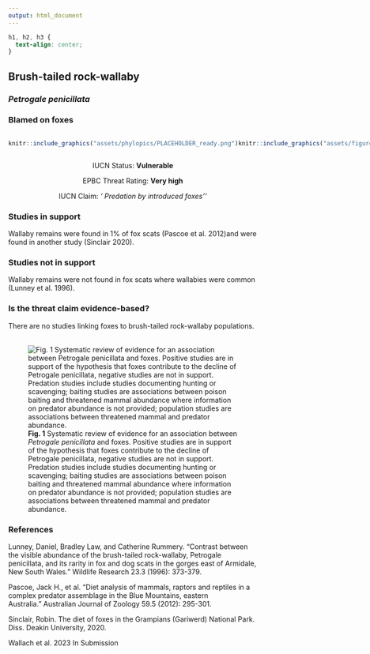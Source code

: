 ```yaml
---
output: html_document
---
```

```css
h1, h2, h3 {
  text-align: center;
}
```

## **Brush-tailed rock-wallaby**
### *Petrogale penicillata*
### Blamed on foxes

:::: {style="display: flex;"}

::: {}
  ```r
  knitr::include_graphics("assets/phylopics/PLACEHOLDER_ready.png")
  ```
:::

::: {}

:::

::: {}
  ```r
  knitr::include_graphics("assets/figures/Map_Fox_Petrogale penicillata.png")
  ```
:::

::::
<center>
IUCN Status: **Vulnerable**

EPBC Threat Rating: **Very high**

IUCN Claim: *' Predation by introduced foxes''*

</center>

### Studies in support

Wallaby remains were found in 1% of fox scats (Pascoe et al. 2012)and were found in another study (Sinclair 2020).

### Studies not in support

Wallaby remains were not found in fox scats where wallabies were common (Lunney et al. 1996).

### Is the threat claim evidence-based?

There are no studies linking foxes to brush-tailed rock-wallaby populations.
<br>
<br>

![**Fig. 1**  Systematic review of evidence for an association between *Petrogale penicillata* and foxes. Positive studies are in support of the hypothesis that foxes contribute to the decline of Petrogale penicillata, negative studies are not in support. Predation studies include studies documenting hunting or scavenging; baiting studies are associations between poison baiting and threatened mammal abundance where information on predator abundance is not provided; population studies are associations between threatened mammal and predator abundance.](assets/figures/Main_Evidence_Fox_Petrogale penicillata.png)

### References

Lunney, Daniel, Bradley Law, and Catherine Rummery. "Contrast between the visible abundance of the brush-tailed rock-wallaby, Petrogale penicillata, and its rarity in fox and dog scats in the gorges east of Armidale, New South Wales." Wildlife Research 23.3 (1996): 373-379.

Pascoe, Jack H., et al. "Diet analysis of mammals, raptors and reptiles in a complex predator assemblage in the Blue Mountains, eastern Australia." Australian Journal of Zoology 59.5 (2012): 295-301.

Sinclair, Robin. The diet of foxes in the Grampians (Gariwerd) National Park. Diss. Deakin University, 2020.

Wallach et al. 2023 In Submission

